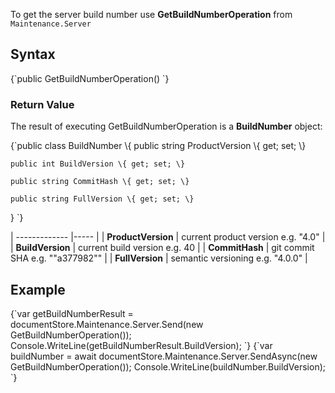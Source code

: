 
To get the server build number use **GetBuildNumberOperation** from `Maintenance.Server`

## Syntax

<TabItem value="buildNumber_1" label="buildNumber_1">
<CodeBlock language="csharp">
{`public GetBuildNumberOperation()
`}
</CodeBlock>
</TabItem>

### Return Value

The result of executing GetBuildNumberOperation is a **BuildNumber** object: 

<TabItem value="buildNumber_2" label="buildNumber_2">
<CodeBlock language="csharp">
{`public class BuildNumber
\{
    public string ProductVersion \{ get; set; \}

    public int BuildVersion \{ get; set; \}

    public string CommitHash \{ get; set; \}

    public string FullVersion \{ get; set; \}
\}
`}
</CodeBlock>
</TabItem>

| ------------- |----- |
| **ProductVersion** | current product version e.g. "4.0" |
| **BuildVersion** | current build version e.g. 40 |
| **CommitHash** | git commit SHA e.g. ""a377982"" |
| **FullVersion** | semantic versioning e.g. "4.0.0" |

## Example

<Tabs groupId='languageSyntax'>
<TabItem value="Sync" label="Sync">
<CodeBlock language="csharp">
{`var getBuildNumberResult = documentStore.Maintenance.Server.Send(new GetBuildNumberOperation());
Console.WriteLine(getBuildNumberResult.BuildVersion);
`}
</CodeBlock>
</TabItem>
<TabItem value="Async" label="Async">
<CodeBlock language="csharp">
{`var buildNumber = await documentStore.Maintenance.Server.SendAsync(new GetBuildNumberOperation());
Console.WriteLine(buildNumber.BuildVersion);
`}
</CodeBlock>
</TabItem>
</Tabs>

